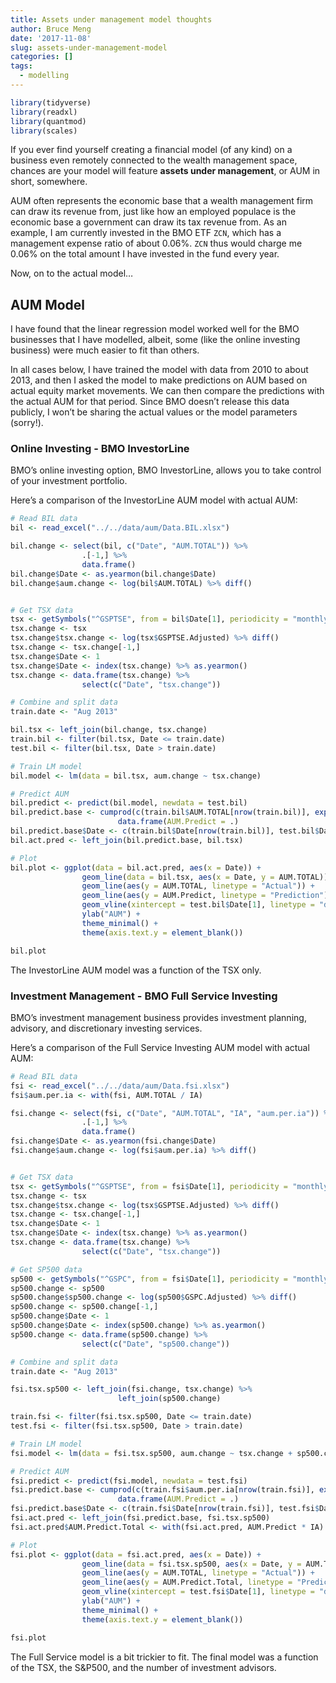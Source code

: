 ```yaml
---
title: Assets under management model thoughts
author: Bruce Meng
date: '2017-11-08'
slug: assets-under-management-model
categories: []
tags:
  - modelling
---
```

```r
library(tidyverse)
library(readxl)
library(quantmod)
library(scales)
```
If you ever find yourself creating a financial model (of any kind) on a business even remotely connected to the wealth management space, chances are your model will feature **assets under management**, or AUM in short, somewhere.

AUM often represents the economic base that a wealth management firm can draw its revenue from, just like how an employed populace is the economic base a government can draw its tax revenue from. As an example, I am currently invested in the BMO ETF `ZCN`, which has a management expense ratio of about 0.06%. `ZCN` thus would charge me 0.06% on the total amount I have invested in the fund every year.

Now, on to the actual model...

## AUM Model

I have found that the linear regression model worked well for the BMO businesses that I have modelled, albeit, some (like the online investing business) were much easier to fit than others.

In all cases below, I have trained the model with data from 2010 to about 2013, and then I asked the model to make predictions on AUM based on actual equity market movements. We can then compare the predictions with the actual AUM for that period. Since BMO doesn't release this data publicly, I won't be sharing the actual values or the model parameters (sorry!).

### Online Investing - BMO InvestorLine

BMO's online investing option, BMO InvestorLine, allows you to take control of your investment portfolio.

Here's a comparison of the InvestorLine AUM model with actual AUM:

```r
# Read BIL data
bil <- read_excel("../../data/aum/Data.BIL.xlsx")

bil.change <- select(bil, c("Date", "AUM.TOTAL")) %>%
                .[-1,] %>%
                data.frame()
bil.change$Date <- as.yearmon(bil.change$Date)
bil.change$aum.change <- log(bil$AUM.TOTAL) %>% diff()


# Get TSX data
tsx <- getSymbols("^GSPTSE", from = bil$Date[1], periodicity = "monthly", auto.assign = F)
tsx.change <- tsx
tsx.change$tsx.change <- log(tsx$GSPTSE.Adjusted) %>% diff()
tsx.change <- tsx.change[-1,]
tsx.change$Date <- 1
tsx.change$Date <- index(tsx.change) %>% as.yearmon()
tsx.change <- data.frame(tsx.change) %>%
                select(c("Date", "tsx.change"))

# Combine and split data
train.date <- "Aug 2013"

bil.tsx <- left_join(bil.change, tsx.change)
train.bil <- filter(bil.tsx, Date <= train.date)
test.bil <- filter(bil.tsx, Date > train.date)

# Train LM model
bil.model <- lm(data = bil.tsx, aum.change ~ tsx.change)

# Predict AUM
bil.predict <- predict(bil.model, newdata = test.bil)
bil.predict.base <- cumprod(c(train.bil$AUM.TOTAL[nrow(train.bil)], exp(bil.predict))) %>%
                        data.frame(AUM.Predict = .)
bil.predict.base$Date <- c(train.bil$Date[nrow(train.bil)], test.bil$Date)
bil.act.pred <- left_join(bil.predict.base, bil.tsx)

# Plot
bil.plot <- ggplot(data = bil.act.pred, aes(x = Date)) +
                geom_line(data = bil.tsx, aes(x = Date, y = AUM.TOTAL)) +
                geom_line(aes(y = AUM.TOTAL, linetype = "Actual")) +
                geom_line(aes(y = AUM.Predict, linetype = "Prediction"), colour = "blue") +
                geom_vline(xintercept = test.bil$Date[1], linetype = "dashed") +
                ylab("AUM") +
                theme_minimal() +
                theme(axis.text.y = element_blank())

bil.plot
```

The InvestorLine AUM model was a function of the TSX only.

### Investment Management - BMO Full Service Investing

BMO's investment management business provides investment planning, advisory, and discretionary investing services.

Here's a comparison of the Full Service Investing AUM model with actual AUM:

```r
# Read BIL data
fsi <- read_excel("../../data/aum/Data.fsi.xlsx")
fsi$aum.per.ia <- with(fsi, AUM.TOTAL / IA)

fsi.change <- select(fsi, c("Date", "AUM.TOTAL", "IA", "aum.per.ia")) %>%
                .[-1,] %>%
                data.frame()
fsi.change$Date <- as.yearmon(fsi.change$Date)
fsi.change$aum.change <- log(fsi$aum.per.ia) %>% diff()


# Get TSX data
tsx <- getSymbols("^GSPTSE", from = fsi$Date[1], periodicity = "monthly", auto.assign = F)
tsx.change <- tsx
tsx.change$tsx.change <- log(tsx$GSPTSE.Adjusted) %>% diff()
tsx.change <- tsx.change[-1,]
tsx.change$Date <- 1
tsx.change$Date <- index(tsx.change) %>% as.yearmon()
tsx.change <- data.frame(tsx.change) %>%
                select(c("Date", "tsx.change"))

# Get SP500 data
sp500 <- getSymbols("^GSPC", from = fsi$Date[1], periodicity = "monthly", auto.assign = F)
sp500.change <- sp500
sp500.change$sp500.change <- log(sp500$GSPC.Adjusted) %>% diff()
sp500.change <- sp500.change[-1,]
sp500.change$Date <- 1
sp500.change$Date <- index(sp500.change) %>% as.yearmon()
sp500.change <- data.frame(sp500.change) %>%
                select(c("Date", "sp500.change"))

# Combine and split data
train.date <- "Aug 2013"

fsi.tsx.sp500 <- left_join(fsi.change, tsx.change) %>%
                        left_join(sp500.change)

train.fsi <- filter(fsi.tsx.sp500, Date <= train.date)
test.fsi <- filter(fsi.tsx.sp500, Date > train.date)

# Train LM model
fsi.model <- lm(data = fsi.tsx.sp500, aum.change ~ tsx.change + sp500.change)

# Predict AUM
fsi.predict <- predict(fsi.model, newdata = test.fsi)
fsi.predict.base <- cumprod(c(train.fsi$aum.per.ia[nrow(train.fsi)], exp(fsi.predict))) %>%
                        data.frame(AUM.Predict = .)
fsi.predict.base$Date <- c(train.fsi$Date[nrow(train.fsi)], test.fsi$Date)
fsi.act.pred <- left_join(fsi.predict.base, fsi.tsx.sp500)
fsi.act.pred$AUM.Predict.Total <- with(fsi.act.pred, AUM.Predict * IA)

# Plot
fsi.plot <- ggplot(data = fsi.act.pred, aes(x = Date)) +
                geom_line(data = fsi.tsx.sp500, aes(x = Date, y = AUM.TOTAL)) +
                geom_line(aes(y = AUM.TOTAL, linetype = "Actual")) +
                geom_line(aes(y = AUM.Predict.Total, linetype = "Prediction"), colour = "blue") +
                geom_vline(xintercept = test.fsi$Date[1], linetype = "dashed") +
                ylab("AUM") +
                theme_minimal() +
                theme(axis.text.y = element_blank())

fsi.plot
```

The Full Service model is a bit trickier to fit. The final model was a function of the TSX, the S&P500, and the number of investment advisors.